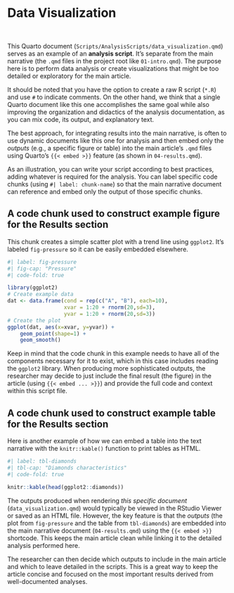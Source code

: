 # Data Visualization

<br>

This Quarto document (`Scripts/AnalysisScripts/data_visualization.qmd`) serves as an example of an **analysis script**. It's separate from the main narrative (the `.qmd` files in the project root like `01-intro.qmd`). The purpose here is to perform data analysis or create visualizations that might be too detailed or exploratory for the main article.

It should be noted that you have the option to create a raw R script (`*.R`) and use `#` to indicate comments. On the other hand, we think that a single Quarto document like this one accomplishes the same goal while also improving the organization and didactics of the analysis documentation, as you can mix code, its output, and explanatory text.

The best approach, for integrating results into the main narrative, is often to use dynamic documents like this one for analysis and then embed only the *outputs* (e.g., a specific figure or table) into the main article's `.qmd` files using Quarto's `{{< embed >}}` feature (as shown in `04-results.qmd`).

As an illustration, you can write your script according to best practices, adding whatever is required for the analysis. You can label specific code chunks (using `#| label: chunk-name`) so that the main narrative document can reference and embed only the output of those specific chunks.

## A code chunk used to construct example figure for the Results section

This chunk creates a simple scatter plot with a trend line using `ggplot2`. It's labeled `fig-pressure` so it can be easily embedded elsewhere.

```r
#| label: fig-pressure
#| fig-cap: "Pressure"
#| code-fold: true

library(ggplot2)
# Create example data
dat <- data.frame(cond = rep(c("A", "B"), each=10),
                  xvar = 1:20 + rnorm(20,sd=3),
                  yvar = 1:20 + rnorm(20,sd=3))
# Create the plot
ggplot(dat, aes(x=xvar, y=yvar)) +
    geom_point(shape=1) + 
    geom_smooth() 
```

Keep in mind that the code chunk in this example needs to have all of the components necessary for it to exist, which in this case includes reading the `ggplot2` library. When producing more sophisticated outputs, the researcher may decide to just include the final result (the figure) in the article (using `{{< embed ... >}}`) and provide the full code and context within this script file.

## A code chunk used to construct example table for the Results section

Here is another example of how we can embed a table into the text narrative with the `knitr::kable()` function to print tables as HTML.

```r
#| label: tbl-diamonds
#| tbl-cap: "Diamonds characteristics"
#| code-fold: true

knitr::kable(head(ggplot2::diamonds))
```

The outputs produced when rendering *this specific document* (`data_visualization.qmd`) would typically be viewed in the RStudio Viewer or saved as an HTML file. However, the key feature is that the *outputs* (the plot from `fig-pressure` and the table from `tbl-diamonds`) are embedded into the main narrative document (`04-results.qmd`) using the `{{< embed >}}` shortcode. This keeps the main article clean while linking it to the detailed analysis performed here.

The researcher can then decide which outputs to include in the main article and which to leave detailed in the scripts. This is a great way to keep the article concise and focused on the most important results derived from well-documented analyses.
